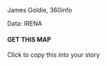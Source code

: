 :::: {.modalpanel}

::: {.modalpanelitems}

```{=html}
<!-- check https://icons.getbootstrap.com for icons! -->

<a href="#" data-micromodal-trigger="modal-useremix" aria-label="Share dialog" role="button" tabindex="0">
  <i class="bi bi-share-fill"></i>
</a>

<a href="#" data-micromodal-trigger="modal-about" aria-label="More information" role="button" tabindex="0">
  <i class="bi bi-info-circle-fill"></i>
</a>

<a id="fullscreenButton" aria-label="Fullscreen" role="button" href="#"  tabindex="0">
  <span class="fsoff">
    <i class="bi bi-arrows-fullscreen"></i>
  </span>
</a>

<!-- full screen button script -->
<script>
  window.addEventListener("load", () => {
    document.querySelector("#fullscreenButton").addEventListener("click", e => {
      e.preventDefault();
      console.log("FS button clicked!");

      var fsBtn = document.querySelector("#fullscreenButton");

      if (fsBtn.classList.contains("fsmode")) {
        // fullscreen is on: disable it
        document.exitFullscreen();
        fsBtn.classList.remove("fsmode")
      } else {
        // fullscreen is off: enable it
        var rootEl = document.documentElement;

        var requestMethod =
          rootEl.requestFullScreen ||
          rootEl.webkitRequestFullScreen ||
          rootEl.mozRequestFullScreen ||
          rootEl.msRequestFullScreen;

          if (requestMethod) {
            requestMethod.call(rootEl);
            fsBtn.classList.add("fsmode");
          } else {
            alert("Fullscreen mode isn't supported on this browser.")
          }
      }
    });
  })
</script>
```
:::

<!-- if there's room here, put credits on two lines:
  * Editor names, 360info (hint: put &shy; in the middle of long names!)
  * Data: ORG
  (if there isn't room, put it in the ABOUT dialog) -->
James Goldie, 360info

Data: IRENA

::::

<!-- finally, here's the EDITOR SHARE button. it's a quick way to copy the
     embed code for editors and will only appear if ?edshare=true is in the
     url (that way it'll appear on the newswire but not subsequent shares) -->

```{=html}
<div id="edshare">
  <i id="edshare-icon" class="bi bi-clipboard2-plus-fill"></i>
  <div>
    <h4 id="edshare-title">GET THIS MAP</h4>
    <p id="edshare-description">Click to copy this into your story</p>
  </div>
</div>
```

<!-- editor share banner: enable if ?edshare is in the url -->
```{=html}
<script>
  window.addEventListener("load", () => {
    pageURL = new URL(window.location.href);
    edshare = pageURL.searchParams.get("edshare");
    
    edshareBtn = document.querySelector("#edshare");
    if (edshare === null) {
      edshareBtn.style.display = "none";
    } else {
    
      edshareBtn.classList.add("ready");
    
      edshareBtn.addEventListener("click", () => {

        // copy the embed code to the clipboard
        navigator.clipboard.writeText(
          `{{< var embed.before >}}{{< var embed.url >}}{{< var embed.after >}}`);

        // update button styles and content
        edshareBtn.classList.remove("ready");
        edshareBtn.classList.add("clicked");

        edshareIcon = document.querySelector("#edshare-icon");
        edshareIcon.removeAttribute("class");
        edshareIcon.classList.add("bi");
        edshareIcon.classList.add("bi-check");

        edshareTitle = document.querySelector("#edshare-title");
        edshareTitle.innerText = "COPIED!";

        edshareDescription = document.querySelector("#edshare-description");
        edshareDescription.innerHTML =
          `Paste this interactive with the <i class="bi bi-code-square"></i> Embed button in your story editor.</br></br>
          
          Please remember to <strong>attribute 360info and our data sources.</strong>`

        // button exit animation
        setTimeout(() => {  edshareBtn.classList.add("done"); }, 5000);
        setTimeout(() => {  edshareBtn.style.display = "none"; }, 7000);
      });
    }
  });
</script>
```